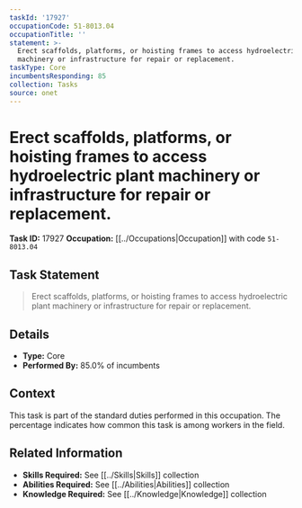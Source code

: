 ```yaml
---
taskId: '17927'
occupationCode: 51-8013.04
occupationTitle: ''
statement: >-
  Erect scaffolds, platforms, or hoisting frames to access hydroelectric plant
  machinery or infrastructure for repair or replacement.
taskType: Core
incumbentsResponding: 85
collection: Tasks
source: onet
---
```

# Erect scaffolds, platforms, or hoisting frames to access hydroelectric plant machinery or infrastructure for repair or replacement.

**Task ID:** 17927
**Occupation:** [[../Occupations|Occupation]] with code `51-8013.04`

## Task Statement

> Erect scaffolds, platforms, or hoisting frames to access hydroelectric plant machinery or infrastructure for repair or replacement.

## Details

- **Type:** Core
- **Performed By:** 85.0% of incumbents

## Context

This task is part of the standard duties performed in this occupation. The percentage indicates how common this task is among workers in the field.

## Related Information

- **Skills Required:** See [[../Skills|Skills]] collection
- **Abilities Required:** See [[../Abilities|Abilities]] collection
- **Knowledge Required:** See [[../Knowledge|Knowledge]] collection
